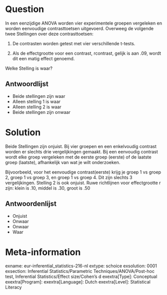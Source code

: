 Question
========
In een eenzijdige ANOVA worden vier experimentele groepen vergeleken en worden eenvoudige contrasttoetsen uitgevoerd. Overweeg de volgende twee Stellingen over deze contrasttoetsen:

1. De contrasten worden getest met vier verschillende t-tests.

2. Als de effectgrootte voor een contrast, rcontrast, gelijk is aan .09, wordt dit een matig effect genoemd.

Welke Stelling is waar?

Antwoordlijst
----------
* Beide stellingen zijn waar
* Alleen stelling 1 is waar
* Alleen stelling 2 is waar
* Beide stellingen zijn onwaar


Solution
========
Beide Stellingen zijn onjuist. Bij vier groepen en een enkelvoudig contrast worden er slechts drie vergelijkingen gemaakt. Bij een eenvoudig contrast wordt elke groep vergeleken met de eerste groep (eerste) of de laatste groep (laatste), afhankelijk van wat je wilt onderzoeken.

Bijvoorbeeld, voor het eenvoudige contrast(eerste) krijg je groep 1 vs groep 2, groep 1 vs groep 3, en groep 1 vs groep 4. Dit zijn slechts 3 vergelijkingen. Stelling 2 is ook onjuist. Ruwe richtlijnen voor effectgrootte r zijn: klein is .10, middel is .30, groot is .50

Antwoordenlijst
----------
* Onjuist
* Onwaar
* Onwaar
* Waar

Meta-information
================
exname: eur-inferential_statistics-216-nl
extype: schoice
exsolution: 0001
exsection: Inferential Statistics/Parametric Techniques/ANOVA/Post-hoc test, Inferential Statistics/Effect size/Cohen's d
exextra[Type]: Conceptual
exextra[Program]: 
exextra[Language]: Dutch
exextra[Level]: Statistical Literacy
